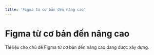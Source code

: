 ```yaml
---
title: 'Figma từ cơ bản đến nâng cao'
---
```



# Figma từ cơ bản đến nâng cao

<Callout type="warning">
  Tài liệu cho chủ đề Figma từ cơ bản đến nâng cao đang được xây dựng.
</Callout>
